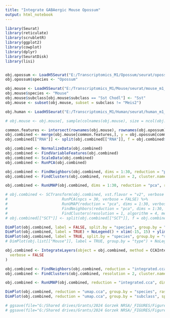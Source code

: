 ```yaml
---
title: "Integrate GABAergic Mouse Opossum"
output: html_notebook
---
```


```r

library(Seurat)
library(reticulate)
library(scrubletR)
library(ggplot2)
library(cowplot)
library(dplyr)
library(SeuratDisk)
library(lisi)


obj.opossum <- LoadH5Seurat("E:/Transcriptomics_M1/Opossum/seurat/opossum_m1_gabaergic.h5seurat")
obj.opossum$species <- "Opossum"

obj.mouse <- LoadH5Seurat("E:/Transcriptomics_M1/Mouse/seurat/mouse_m1_gabaergic.h5seurat")
obj.mouse$species <- "Mouse"
obj.mouse$subclass[obj.mouse$subclass == "Sst Chodl"] <- "Sst"
obj.mouse <- subset(obj.mouse, subset = subclass != "Meis2")

obj.human <- LoadH5Seurat("E:/Transcriptomics_M1/Human/seurat/human_m1_gabaergic.h5seurat")

# obj.mouse <- obj.mouse[, sample(colnames(obj.mouse), size = ncol(obj.opossum), replace = FALSE)]

```


```r

common.features <- intersect(rownames(obj.mouse), rownames(obj.opossum))
obj.combined <- merge(obj.mouse[common.features,], y = obj.opossum[common.features,])
obj.combined[["RNA"]] <- split(obj.combined[["RNA"]], f = obj.combined$species)

```

```r

obj.combined <- NormalizeData(obj.combined)
obj.combined <- FindVariableFeatures(obj.combined)
obj.combined <- ScaleData(obj.combined)
obj.combined <- RunPCA(obj.combined)

obj.combined <- FindNeighbors(obj.combined, dims = 1:30, reduction = "pca")
obj.combined <- FindClusters(obj.combined, resolution = 2, cluster.name = "unintegrated_clusters")

obj.combined <- RunUMAP(obj.combined, dims = 1:30, reduction = "pca", reduction.name = "umap.unintegrated")

```



```r

# obj.combined <- SCTransform(obj.combined, vst.flavor = "v2", verbose = FALSE) %>%
#                        RunPCA(npcs = 30, verbose = FALSE) %>%
#                        RunUMAP(reduction = "pca", dims = 1:30, verbose = FALSE) %>%
#                        FindNeighbors(reduction = "pca", dims = 1:30, verbose = FALSE) %>%
#                        FindClusters(resolution = 1, algorithm = 4, method = "igraph", cluster.name = "clusters.unintegrated")
# obj.combined[["SCT"]] <- split(obj.combined[["SCT"]], f = obj.combined$species)

```

```r

DimPlot(obj.combined, label = FALSE, split.by = "species", group.by = "sample") + NoLegend() + xlim(-15, 15) + ylim(-15, 15) + coord_equal()
DimPlot(obj.combined, label = TRUE) + NoLegend() + xlim(-15, 15) + ylim(-15, 15) + coord_equal()
DimPlot(obj.combined, label = TRUE, split.by = "species", group.by = "subclass") + NoLegend() + xlim(-15, 15) + ylim(-15, 15) + coord_equal()
# DimPlot(obj.list[["Mouse"]], label = TRUE, group.by = "type") + NoLegend() + xlim(-15, 15) + ylim(-15, 15) + coord_equal()

```



```r

obj.combined <- IntegrateLayers(object = obj.combined, method = CCAIntegration, orig.reduction = "pca", new.reduction = "integrated.cca",
  verbose = FALSE
)

```


```r

obj.combined <- FindNeighbors(obj.combined, reduction = "integrated.cca", dims = 1:30)
obj.combined <- FindClusters(obj.combined, resolution = 2, cluster.name = "cca_clusters")

obj.combined <- RunUMAP(obj.combined, reduction = "integrated.cca", dims = 1:30, reduction.name = "umap.cca")

```


```r

DimPlot(obj.combined, reduction = "umap.cca", group.by = "species", raster = FALSE, shuffle = TRUE, cols = c("#909090", "#c692b8")) + xlim(-16, 14) + ylim(-14, 16) + coord_equal()
DimPlot(obj.combined, reduction = "umap.cca", group.by = "subclass", split.by = "species", label = FALSE, raster = FALSE, order = rev(c("Pvalb", "Sst", "Vip", "Lamp5", "Sncg")), cols = c("#589B43", "#9B53A0",  "#29589A", "#EF3C46", "#EfAE70")) + NoLegend() + xlim(-16, 14) + ylim(-14, 16) + coord_equal()

# ggsave(file="G:/Shared drives/Grants/2024 Gorzek NRSA/_FIGURES/Figure 2/UMAP_Mixed.svg", plot=mixed_plot, dpi=500)
# ggsave(file="G:/Shared drives/Grants/2024 Gorzek NRSA/_FIGURES/Figure 2/UMAP_Split.svg", plot=split_plot, dpi=500)

```

